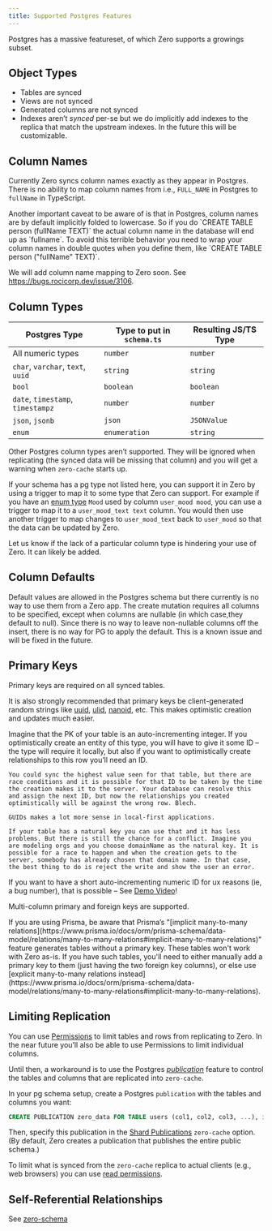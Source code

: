 ```yaml
---
title: Supported Postgres Features
---
```


Postgres has a massive featureset, of which Zero supports a growings subset.

## Object Types

- Tables are synced
- Views are not synced
- Generated columns are not synced
- Indexes aren’t _synced_ per-se but we do implicitly add indexes to the replica that match the upstream indexes. In the future this will be customizable.

## Column Names

Currently Zero syncs column names exactly as they appear in Postgres. There is no ability to map column names from i.e., `FULL_NAME` in Postgres to `fullName` in TypeScript.

<Note type="warning">
  Another important caveat to be aware of is that in Postgres, column names are
  by default implicitly folded to lowercase. So if you do `CREATE TABLE person
  (fullName TEXT)` the actual column name in the database will end up as
  `fullname`. To avoid this terrible behavior you need to wrap your column names
  in double quotes when you define them, like `CREATE TABLE person ("fullName"
  TEXT)`.
</Note>

We will add column name mapping to Zero soon. See https://bugs.rocicorp.dev/issue/3106.

## Column Types

| Postgres Type                     | Type to put in `schema.ts` | Resulting JS/TS Type |
| --------------------------------- | -------------------------- | -------------------- |
| All numeric types                 | `number`                   | `number`             |
| `char`, `varchar`, `text`, `uuid` | `string`                   | `string`             |
| `bool`                            | `boolean`                  | `boolean`            |
| `date`, `timestamp`, `timestampz` | `number`                   | `number`             |
| `json`, `jsonb`                   | `json`                     | `JSONValue`          |
| `enum`                            | `enumeration`              | `string`             |

Other Postgres column types aren’t supported. They will be ignored when replicating (the synced data will be missing that column) and you will get a warning when `zero-cache` starts up.

If your schema has a pg type not listed here, you can support it in Zero by using a trigger to map it to some type that Zero can support. For example if you have an [enum type](https://www.postgresql.org/docs/current/datatype-enum.html#DATATYPE-ENUM) `Mood` used by column `user_mood mood`, you can use a trigger to map it to a `user_mood_text text` column. You would then use another trigger to map changes to `user_mood_text` back to `user_mood` so that the data can be updated by Zero.

Let us know if the lack of a particular column type is hindering your use of Zero. It can likely be added.

## Column Defaults

Default values are allowed in the Postgres schema but there currently is no way to use them from a Zero app. The create mutation requires all columns to be specified, except when columns are nullable (in which case,they default to null). Since there is no way to leave non-nullable columns off the insert, there is no way for PG to apply the default. This is a known issue and will be fixed in the future.

## Primary Keys

Primary keys are required on all synced tables.

It is also strongly recommended that primary keys be client-generated random strings like [uuid](https://www.npmjs.com/package/uuid), [ulid](https://www.npmjs.com/package/ulid), [nanoid](https://www.npmjs.com/package/nanoid), etc. This makes optimistic creation and updates much easier.

<Note type="note" heading="Why are client-generated IDs better?">
    Imagine that the PK of your table is an auto-incrementing integer. If you optimistically create an entity of this type, you will have to give it some ID – the type will require it locally, but also if you want to optimistically create relationships to this row you’ll need an ID.

    You could sync the highest value seen for that table, but there are race conditions and it is possible for that ID to be taken by the time the creation makes it to the server. Your database can resolve this and assign the next ID, but now the relationships you created optimistically will be against the wrong row. Blech.

    GUIDs makes a lot more sense in local-first applications.

    If your table has a natural key you can use that and it has less problems. But there is still the chance for a conflict. Imagine you are modeling orgs and you choose domainName as the natural key. It is possible for a race to happen and when the creation gets to the server, somebody has already chosen that domain name. In that case, the best thing to do is reject the write and show the user an error.

</Note>

If you want to have a short auto-incrementing numeric ID for ux reasons (ie, a bug number), that is possible – See [Demo Video](https://discord.com/channels/830183651022471199/1288232858795769917/1298114323272568852)!

Multi-column primary and foreign keys are supported.

<Note type="warning" heading='Prisma "implicit relations" lack primary keys'>
  If you are using Prisma, be aware that Prisma’s "[implicit many-to-many
  relations](https://www.prisma.io/docs/orm/prisma-schema/data-model/relations/many-to-many-relations#implicit-many-to-many-relations)"
  feature generates tables without a primary key. These tables won't work with
  Zero as-is. If you have such tables, you'll need to either manually add a
  primary key to them (just having the two foreign key columns), or else use
  [explicit many-to-many relations
  instead](https://www.prisma.io/docs/orm/prisma-schema/data-model/relations/many-to-many-relations#implicit-many-to-many-relations).
</Note>

## Limiting Replication

You can use [Permissions](permissions) to limit tables and rows from replicating to Zero. In the near future you’ll also be able to use Permissions to limit individual columns.

Until then, a workaround is to use the Postgres [_publication_](https://www.postgresql.org/docs/current/sql-createpublication.html) feature to control the tables and columns that are replicated into `zero-cache`.

In your pg schema setup, create a Postgres `publication` with the tables and columns you want:

```sql
CREATE PUBLICATION zero_data FOR TABLE users (col1, col2, col3, ...), issues, comments;
```

Then, specify this publication in the [Shard Publications](/docs/zero-cache-config#shard-publications) `zero-cache` option. (By default, Zero creates a publication that publishes the entire public schema.)

To limit what is synced from the `zero-cache` replica to actual clients (e.g., web browsers) you can use [read permissions](/docs/permissions#select-permissions).

## Self-Referential Relationships

See [zero-schema](/docs/zero-schema#self-referential-relationships)
